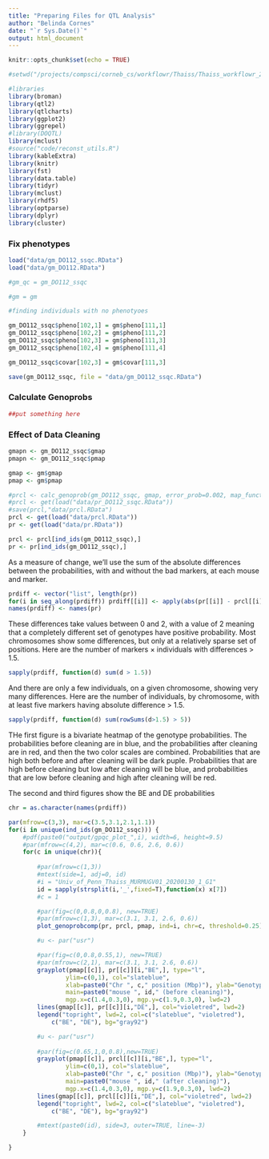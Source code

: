 ```yaml
---
title: "Preparing Files for QTL Analysis"
author: "Belinda Cornes"
date: "`r Sys.Date()`"
output: html_document
---
```


```r
knitr::opts_chunk$set(echo = TRUE)

#setwd("/projects/compsci/corneb_cs/workflowr/Thaiss/Thaiss_workflowr_2/")

#libraries
library(broman)
library(qtl2)
library(qtlcharts)
library(ggplot2)
library(ggrepel)
#library(DOQTL)
library(mclust)
#source("code/reconst_utils.R")
library(kableExtra)
library(knitr)
library(fst)
library(data.table) 
library(tidyr)     
library(mclust)     
library(rhdf5)      
library(optparse)
library(dplyr)
library(cluster)

```

### Fix phenotypes
```r

load("data/gm_DO112_ssqc.RData")
load("data/gm_DO112.RData")

#gm_qc = gm_DO112_ssqc

#gm = gm

#finding individuals with no phenotyoes

gm_DO112_ssqc$pheno[102,1] = gm$pheno[111,1]
gm_DO112_ssqc$pheno[102,2] = gm$pheno[111,2]
gm_DO112_ssqc$pheno[102,3] = gm$pheno[111,3]
gm_DO112_ssqc$pheno[102,4] = gm$pheno[111,4]

gm_DO112_ssqc$covar[102,3] = gm$covar[111,3]

save(gm_DO112_ssqc, file = "data/gm_DO112_ssqc.RData")

```  

### Calculate Genoprobs
```r

##put something here

```

### Effect of Data Cleaning
```r

gmapn <- gm_DO112_ssqc$gmap
pmapn <- gm_DO112_ssqc$pmap

gmap <- gm$gmap
pmap <- gm$pmap

#prcl <- calc_genoprob(gm_DO112_ssqc, gmap, error_prob=0.002, map_function="c-f", cores=0)
#prcl <- get(load("data/pr_DO112_ssqc.RData"))
#save(prcl,"data/prcl.RData")
prcl <- get(load("data/prcl.RData"))
pr <- get(load("data/pr.RData"))

prcl <- prcl[ind_ids(gm_DO112_ssqc),]
pr <- pr[ind_ids(gm_DO112_ssqc),]
```

As a measure of change, we’ll use the sum of the absolute differences between the probabilities, with and without the bad markers, at each mouse and marker.

```r
prdiff <- vector("list", length(pr))
for(i in seq_along(prdiff)) prdiff[[i]] <- apply(abs(pr[[i]] - prcl[[i]]), c(1,3), sum)
names(prdiff) <- names(pr)
````

These differences take values between 0 and 2, with a value of 2 meaning that a completely different set of genotypes have positive probability. Most chromosomes show some differences, but only at a relatively sparse set of positions. Here are the number of markers × individuals with differences > 1.5.

```r
sapply(prdiff, function(d) sum(d > 1.5))
```

And there are only a few individuals, on a given chromosome, showing very many differences. Here are the number of individuals, by chromosome, with at least five markers having absolute difference > 1.5.

```r
sapply(prdiff, function(d) sum(rowSums(d>1.5) > 5))

```

THe first figure is a bivariate heatmap of the genotype probabilities. The probabilities before cleaning are in blue, and the probabilities after cleaning are in red, and then the two color scales are combined. Probabilities that are high both before and after cleaning will be dark puple. Probabilities that are high before cleaning but low after cleaning will be blue, and probabilities that are low before cleaning and high after cleaning will be red.

The second and third figures show the BE and DE probabilities


```r
chr = as.character(names(prdiff))

par(mfrow=c(3,3), mar=c(3.5,3.1,2.1,1.1))
for(i in unique(ind_ids(gm_DO112_ssqc))) {
	#pdf(paste0("output/gpqc_plot_",i), width=6, height=9.5)
	#par(mfrow=c(4,2), mar=c(0.6, 0.6, 2.6, 0.6))
	for(c in unique(chr)){
		
		#par(mfrow=c(1,3)) 
		#mtext(side=1, adj=0, id)
		#i = "Univ_of_Penn_Thaiss_MURMUGV01_20200130_1_G1"
		id = sapply(strsplit(i,'_',fixed=T),function(x) x[7])
		#c = 1

		#par(fig=c(0,0.8,0,0.8), new=TRUE)
		#par(mfrow=c(1,3), mar=c(3.1, 3.1, 2.6, 0.6))
		plot_genoprobcomp(pr, prcl, pmap, ind=i, chr=c, threshold=0.25)

		#u <- par("usr")

		#par(fig=c(0,0.8,0.55,1), new=TRUE)
		#par(mfrow=c(2,1), mar=c(3.1, 3.1, 2.6, 0.6))
		grayplot(pmap[[c]], pr[[c]][i,"BE",], type="l",
        		ylim=c(0,1), col="slateblue",
         		xlab=paste0("Chr ", c," position (Mbp)"), ylab="Genotype probability",
         		main=paste0("mouse ", id," (before cleaning)"),
         		mgp.x=c(1.4,0.3,0), mgp.y=c(1.9,0.3,0), lwd=2)
		lines(gmap[[c]], pr[[c]][i,"DE",], col="violetred", lwd=2)
		legend("topright", lwd=2, col=c("slateblue", "violetred"),
       		c("BE", "DE"), bg="gray92")

		#u <- par("usr")
		
		#par(fig=c(0.65,1,0,0.8),new=TRUE)
		grayplot(pmap[[c]], prcl[[c]][i,"BE",], type="l",
         		ylim=c(0,1), col="slateblue",
         		xlab=paste0("Chr ", c," position (Mbp)"), ylab="Genotype probability",
         		main=paste0("mouse ", id," (after cleaning)"),
         		mgp.x=c(1.4,0.3,0), mgp.y=c(1.9,0.3,0), lwd=2)
		lines(gmap[[c]], prcl[[c]][i,"DE",], col="violetred", lwd=2)
		legend("topright", lwd=2, col=c("slateblue", "violetred"),
       		c("BE", "DE"), bg="gray92")

		#mtext(paste0(id), side=3, outer=TRUE, line=-3) 
	}

}


```
